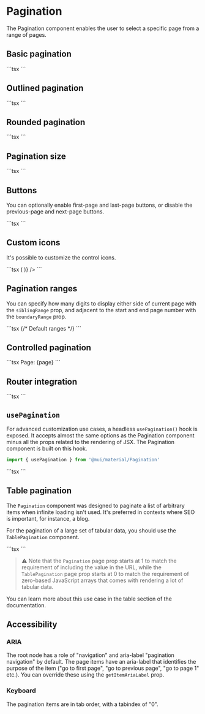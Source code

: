 
# Pagination

<p className="description">
  The Pagination component enables the user to select a specific page from a
  range of pages.
</p>

## Basic pagination

<BasicPagination />
```tsx
<Pagination count={10} />
<Pagination count={10} color="primary" />
<Pagination count={10} color="secondary" />
<Pagination count={10} disabled />
```

## Outlined pagination

<PaginationOutlined />
```tsx
<Pagination count={10} variant="outlined" />
<Pagination count={10} variant="outlined" color="primary" />
<Pagination count={10} variant="outlined" color="secondary" />
<Pagination count={10} variant="outlined" disabled />
```

## Rounded pagination

<PaginationRounded />
```tsx
<Pagination count={10} shape="rounded" />
<Pagination count={10} variant="outlined" shape="rounded" />
```

## Pagination size

<PaginationSize />
```tsx
<Pagination count={10} size="small" />
<Pagination count={10} />
<Pagination count={10} size="large" />
```

## Buttons

You can optionally enable first-page and last-page buttons, or disable the previous-page and next-page buttons.

<PaginationButtons />
```tsx
<Pagination count={10} showFirstButton showLastButton />
<Pagination count={10} hidePrevButton hideNextButton />
```

## Custom icons

It's possible to customize the control icons.

<CustomIcons />
```tsx
<Pagination
  count={10}
  renderItem={item => (
    <PaginationItem
      components={{ previous: ArrowBackIcon, next: ArrowForwardIcon }}
      {...item}
    />
  )}
/>
```

## Pagination ranges

You can specify how many digits to display either side of current page with the `siblingRange` prop, and adjacent to the start and end page number with the `boundaryRange` prop.

<PaginationRanges />
```tsx
<Pagination count={11} defaultPage={6} siblingCount={0} />
<Pagination count={11} defaultPage={6} /> {/* Default ranges */}
<Pagination count={11} defaultPage={6} siblingCount={0} boundaryCount={2} />
<Pagination count={11} defaultPage={6} boundaryCount={2} />
```

## Controlled pagination

<PaginationControlled />
```tsx
<Typography>Page: {page}</Typography>
<Pagination count={10} page={page} onChange={handleChange} />
```

## Router integration

<PaginationLink />
```tsx
<PaginationLink />
```

## `usePagination`

For advanced customization use cases, a headless `usePagination()` hook is exposed.
It accepts almost the same options as the Pagination component minus all the props
related to the rendering of JSX.
The Pagination component is built on this hook.

```jsx
import { usePagination } from '@mui/material/Pagination'
```

<UsePagination />
```tsx
<UsePagination />
```

## Table pagination

The `Pagination` component was designed to paginate a list of arbitrary items when infinite loading isn't used.
It's preferred in contexts where SEO is important, for instance, a blog.

For the pagination of a large set of tabular data, you should use the `TablePagination` component.

<TablePagination />
```tsx
<TablePagination
  component="div"
  count={100}
  page={page}
  onPageChange={handleChangePage}
  rowsPerPage={rowsPerPage}
  onRowsPerPageChange={handleChangeRowsPerPage}
/>
```

> ⚠️ Note that the `Pagination` page prop starts at 1 to match the requirement of including the value in the URL, while the `TablePagination` page prop starts at 0 to match the requirement of zero-based JavaScript arrays that comes with rendering a lot of tabular data.

You can learn more about this use case in the table section of the documentation.

## Accessibility

### ARIA

The root node has a role of "navigation" and aria-label "pagination navigation" by default. The page items have an aria-label that identifies the purpose of the item ("go to first page", "go to previous page", "go to page 1" etc.). You can override these using the `getItemAriaLabel` prop.

### Keyboard

The pagination items are in tab order, with a tabindex of "0".
